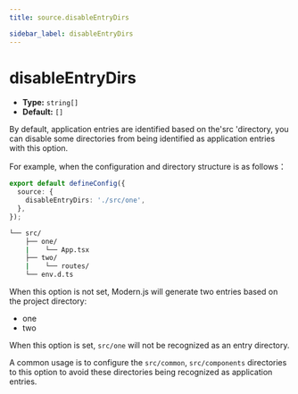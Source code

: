 ```yaml
---
title: source.disableEntryDirs

sidebar_label: disableEntryDirs
---
```

# disableEntryDirs

- **Type:** `string[]`
- **Default:** `[]`

By default, application entries are identified based on the'src 'directory, you can disable some directories from being identified as application entries with this option.

For example, when the configuration and directory structure is as follows：

```ts title="modern.config.ts"
export default defineConfig({
  source: {
    disableEntryDirs: './src/one',
  },
});
```

```bash title="Project directory structure"
└── src/
    ├── one/
    |    └── App.tsx
    ├── two/
    |    └── routes/
    └── env.d.ts
```

When this option is not set, Modern.js will generate two entries based on the project directory:

- one
- two

When this option is set, `src/one` will not be recognized as an entry directory.

A common usage is to configure the `src/common`, `src/components` directories to this option to avoid these directories being recognized as application entries.
